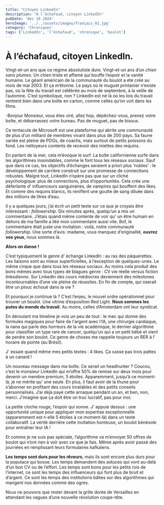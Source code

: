 ```yaml
---
title: "Citoyen LinkedIn"
description: "À l’échafaud, citoyen LinkedIn"
pubDate: 'Dec 18 2024'
heroImage: '../../assets/images/français_01.jpg'
category: 'Chroniques'
tags: ['LinkedIn', 'l’échafaud', 'chronique', 'boulot']
---
```


# À l’échafaud, citoyen LinkedIn.

	
Vingt-et-un ans que ce régime absolutiste dure. Vingt-et-un ans d’un *chien sans plumes*. Un chien triste et affamé qui bouffe l’espoir et la vanité humaine. Le géant américain de la communauté du boulot a été créé au mois de mai 2003. Et ça m’étonne. Le pays où le muguet printanier n’existe pas, où la fête du travail est célébrée au mois de septembre, à la veille de l’automne. C’est symbolique, non ? LinkedIn est né là où les lois du travail rentrent bien dans une boîte en carton, comme celles qu’on voit dans les films.

-Bonjour Monsieur, vous êtes viré, allez hop, dépêchez-vous, prenez votre boîte, et débarrassez votre bureau. 
Pas de muguet, pas de bisous.

Ce tentacule de Microsoft est une plateforme qui abrite une communauté de plus d’un milliard de membres vivant dans plus de 200 pays. Sa faune variée est pleine de PDGs, de coachs, mais surtout de petits poissons du fond. Les nettoyeurs contents de recevoir des miettes des requins. 

En parlant de la mer, cela m’évoque le surf. 
La boîte californienne surfe dans les algorithmes insondables, comme le font tous les réseaux sociaux. Sauf que dans ce cas, les objectifs d’échanges seraient a priori plus ‘nobles’ : le développement de carrière construit sur une promesse de connections robustes. Malgré tout, LinkedIn n’opère pas que sur un cliché psychologique: plus de connections, plus d’opportunités. Cela crée une déferlante d' influenceurs sanguinaires, de vampires qui bouffent des likes. Et comme des requins blancs, ils reniflent une goutte de sang diluée dans des millions de litres d’eau. 

Il y a quelques jours, j’ai écrit un petit texte sur ce que je croyais être intéressant : *followership*. Dix minutes après, quelqu’un a mis un commentaire. J’étais quand même contente de voir qu' un être humain en dehors de ma famille a liké mon commentaire aussi vite. Bof, le commentaire était juste une invitation : voilà, notre communauté *followership*. Une sorte d’avis: madame, vous manquez d’originalité, **ouvrez vos yeux**, nous sommes là.

**Alors on danse !** 

C’est typiquement le genre d' échange LinkedIn : au ras des pâquerettes. Les liaisons sont au mieux superficielles, à l’exception de quelques-unes. Le même cirque que dans tous les réseaux sociaux. Au moins cela produit des bons mêmes avec tous types de blagues genre : CV vie réelle versus fiction *linkedienne*. Sur LinkedIn des cours médiocres deviennent des milestones incontournables d’une vie pleine de réussites. En fin de compte, qui oserait être un plouc échoué dans la vie ?

Et pourquoi je continue là ? C’est l’enjeu, le nouvel ordre opérationnel pour trouver un boulot. Une vitrine d’exposition Red Light. **Nous sommes les putes du monde du travail.** Au moins, celles d’Amsterdam ont leur syndicat. 

En déroulant ma timeline je vois un peu de tout : le mec qui donne des formules magiques pour faire de l'argent avec l’IA, une chirurgie cardiaque, la nana qui parle des horreurs de la vie académique, le dernier algorithme pour classifier un type rare de cancer, quelqu’un qui a un petit bébé et vient de perdre son boulot. Ce genre de choses me rappelle toujours un RER à l' horaire de pointe (au Brésil).

J' essaie quand même mes petits textes : 4 likes. Ça casse pas trois pattes à un canard !

Un nouveau message dans ma boîte. Ce serait un headhunter ? 
Coucou, c’est le monsieur LinkedIn qui m’offre 50% de remise sur deux mois pour devenir un membre premium, 5 étoiles. Apparemment, jusqu’à ce moment-là, je ne mérite qu' une seule. En plus, il faut avoir de la thune pour s’abonner en profitant des cours inratables et des petits conseils personnalisés. J’ai déjà payé cette arnaque pendant un an, et ben, non, merci. J’imagine que ça doit être un truc lucratif, pas pour moi.

La petite cloche rouge, l’espoir qui sonne.
J' appuie dessus : une opportunité unique pour appliquer mon expertise exceptionnelle (apparemment est-t-elle 5 étoiles à ce moment-là) dans un texte collaboratif. La vérité derrière cette invitation honteuse, un boulot bénévole pour entraîner leur IA ! 

Et comme je ne suis pas spéciale, l’algorithme va m’envoyer 50 offres de boulot qui n’ont rien à voir avec ce que je fais. Même après avoir passé des journées en remplissant leurs formulaires kafkaïens.

**Les temps sont durs pour les rêveurs**, mais ils sont encore plus durs pour la populace qui bosse. Les temps demandent des astuces qui vont au-delà d’un bon CV ou de l’effort. Les temps sont bons pour les petits rois de l’internet, ce sont les temps des influenceurs qui font plus de bruit et d’argent. Ce sont les temps des institutions bâties sur des algorithmes qui mangent nos données comme des ogres. 

Nous ne pouvons que rester devant la grille dorée de Versailles en attendant les vagues d’une nouvelle révolution coupe-tête.

